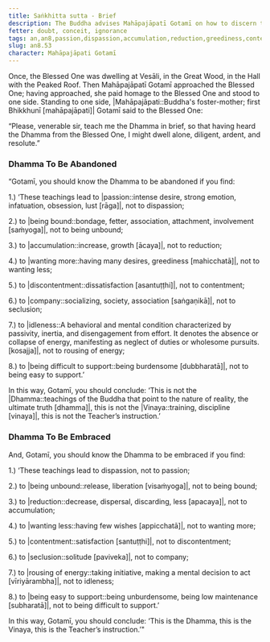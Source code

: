 ```yaml
---
title: Saṅkhitta sutta - Brief
description: The Buddha advises Mahāpajāpatī Gotamī on how to discern the teachings to be abandoned and the teachings to be embraced by observing for eight qualities.
fetter: doubt, conceit, ignorance
tags: an,an8,passion,dispassion,accumulation,reduction,greediness,contentment,company,seclusion,procrastination,energy,effort,arousal,enthusiasm,support,abandonment,embracement
slug: an8.53
character: Mahāpajāpati Gotamī
---
```


Once, the Blessed One was dwelling at Vesāli, in the Great Wood, in the Hall with the Peaked Roof. Then Mahāpajāpatī Gotamī approached the Blessed One; having approached, she paid homage to the Blessed One and stood to one side. Standing to one side, |Mahāpajāpati::Buddha's foster-mother; first Bhikkhunī [mahāpajāpati]| Gotamī said to the Blessed One:

“Please, venerable sir, teach me the Dhamma in brief, so that having heard the Dhamma from the Blessed One, I might dwell alone, diligent, ardent, and resolute.”

### Dhamma To Be Abandoned

“Gotamī, you should know the Dhamma to be abandoned if you find:

1.) ‘These teachings lead to |passion::intense desire, strong emotion, infatuation, obsession, lust [rāga]|, not to dispassion;

2.) to |being bound::bondage, fetter, association, attachment, involvement [saṁyoga]|, not to being unbound;

3.) to |accumulation::increase, growth [ācaya]|, not to reduction;

4.) to |wanting more::having many desires, greediness [mahicchatā]|, not to wanting less;

5.) to |discontentment::dissatisfaction [asantuṭṭhi]|, not to contentment;

6.) to |company::socializing, society, association [saṅgaṇikā]|, not to seclusion;

7.) to |idleness::A behavioral and mental condition characterized by passivity, inertia, and disengagement from effort. It denotes the absence or collapse of energy, manifesting as neglect of duties or wholesome pursuits. [kosajja]|, not to rousing of energy;

8.) to |being difficult to support::being burdensome [dubbharatā]|, not to being easy to support.’

In this way, Gotamī, you should conclude: ‘This is not the |Dhamma::teachings of the Buddha that point to the nature of reality, the ultimate truth [dhamma]|, this is not the |Vinaya::training, discipline [vinaya]|, this is not the Teacher’s instruction.’

### Dhamma To Be Embraced

And, Gotamī, you should know the Dhamma to be embraced if you find:

1.) ‘These teachings lead to dispassion, not to passion;

2.) to |being unbound::release, liberation [visaṁyoga]|, not to being bound;

3.) to |reduction::decrease, dispersal, discarding, less [apacaya]|, not to accumulation;

4.) to |wanting less::having few wishes [appicchatā]|, not to wanting more;

5.) to |contentment::satisfaction [santuṭṭhi]|, not to discontentment;

6.) to |seclusion::solitude [paviveka]|, not to company;

7.) to |rousing of energy::taking initiative, making a mental decision to act [vīriyārambha]|, not to idleness;

8.) to |being easy to support::being unburdensome, being low maintenance [subharatā]|, not to being difficult to support.’

In this way, Gotamī, you should conclude: ‘This is the Dhamma, this is the Vinaya, this is the Teacher’s instruction.’"